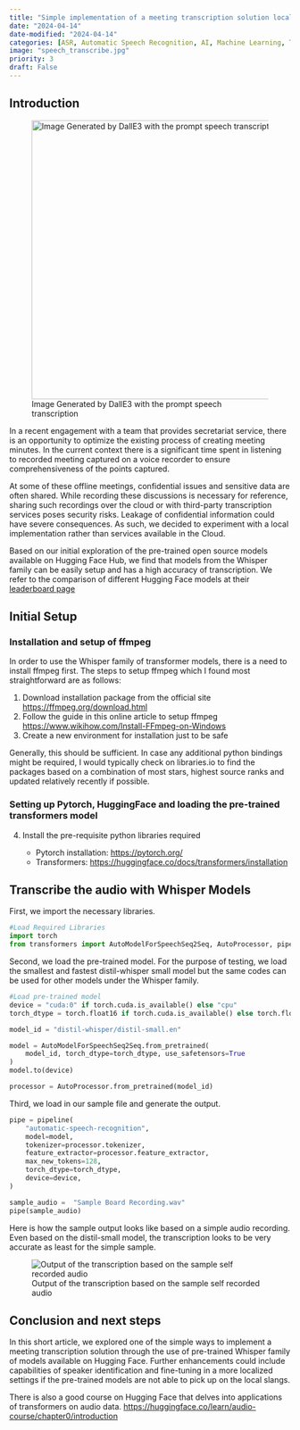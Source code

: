 ```yaml
---
title: "Simple implementation of a meeting transcription solution locally"
date: "2024-04-14"
date-modified: "2024-04-14"
categories: [ASR, Automatic Speech Recognition, AI, Machine Learning, Transformer]
image: "speech_transcribe.jpg"
priority: 3
draft: False
---
```


## Introduction

![Image Generated by DallE3 with the prompt speech transcription](speech_transcription_2.jpg){width=500}

In a recent engagement with a team that provides secretariat service, there is an opportunity to optimize the existing process of creating meeting minutes. In the current context there is a significant time spent in listening to recorded meeting captured on a voice recorder to ensure comprehensiveness of the points captured.

At some of these offline meetings, confidential issues and sensitive data are often shared. While recording these discussions is necessary for reference, sharing such recordings over the cloud or with third-party transcription services poses security risks. Leakage of confidential information could have severe consequences. As such, we decided to experiment with a local implementation rather than services available in the Cloud. 

Based on our initial exploration of the pre-trained open source models available on Hugging Face Hub, we find that models from the Whisper family can be easily setup and has a high accuracy of transcription. We refer to the comparison of different Hugging Face models at their [leaderboard page](https://huggingface.co/spaces/hf-audio/open_asr_leaderboard)


## Initial Setup

### Installation and setup of ffmpeg

In order to use the Whisper family of transformer models, there is a need to install ffmpeg first. The steps to setup ffmpeg which I found most straightforward are as follows:

1. Download installation package from the official site <https://ffmpeg.org/download.html>
2. Follow the guide in this online article to setup ffmpeg <https://www.wikihow.com/Install-FFmpeg-on-Windows>
3. Create a new environment for installation just to be safe

Generally, this should be sufficient. In case any additional python bindings might be required, I would typically check on libraries.io to find the packages based on a combination of most stars, highest source ranks and updated relatively recently if possible.

### Setting up Pytorch, HuggingFace and loading the pre-trained transformers model

4. Install the pre-requisite python libraries required

    - Pytorch installation: <https://pytorch.org/>
    - Transformers: <https://huggingface.co/docs/transformers/installation>

## Transcribe the audio with Whisper Models

First, we import the necessary libraries.

```python
#Load Required Libraries
import torch
from transformers import AutoModelForSpeechSeq2Seq, AutoProcessor, pipeline
```

Second, we load the pre-trained model. For the purpose of testing, we load the smallest and fastest distil-whisper small model but the same codes can be used for other models under the Whisper family.

```python
#Load pre-trained model
device = "cuda:0" if torch.cuda.is_available() else "cpu"
torch_dtype = torch.float16 if torch.cuda.is_available() else torch.float32

model_id = "distil-whisper/distil-small.en"

model = AutoModelForSpeechSeq2Seq.from_pretrained(
    model_id, torch_dtype=torch_dtype, use_safetensors=True
)
model.to(device)

processor = AutoProcessor.from_pretrained(model_id)
```

Third, we load in our sample file and generate the output.

```python
pipe = pipeline(
    "automatic-speech-recognition",
    model=model,
    tokenizer=processor.tokenizer,
    feature_extractor=processor.feature_extractor,
    max_new_tokens=128,
    torch_dtype=torch_dtype,
    device=device,
)

sample_audio =  "Sample Board Recording.wav"
pipe(sample_audio)
```

Here is how the sample output looks like based on a simple audio recording. Even based on the distil-small model, the transcription looks to be very accurate as least for the simple sample.

![Output of the transcription based on the sample self recorded audio](Speech transcription.png)


## Conclusion and next steps

In this short article, we explored one of the simple ways to implement a meeting transcription solution through the use of pre-trained Whisper family of models available on Hugging Face. Further enhancements could include capabilities of speaker identification and fine-tuning in a more localized settings if the pre-trained models are not able to pick up on the local slangs. 

There is also a good course on Hugging Face that delves into applications of transformers on audio data. <https://huggingface.co/learn/audio-course/chapter0/introduction>